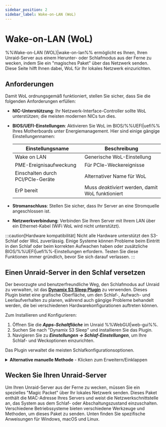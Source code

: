 ```yaml
---
sidebar_position: 2
sidebar_label: Wake-on-LAN (WoL)
---
```



# Wake-on-LAN (WoL)

%%Wake-on-LAN (WOL)|wake-on-lan%% ermöglicht es Ihnen, Ihren Unraid-Server aus einem Herunter- oder Schlafmodus aus der Ferne zu wecken, indem Sie ein "magisches Paket" über das Netzwerk senden. Diese Seite hilft Ihnen dabei, WoL für Ihr lokales Netzwerk einzurichten.

## Anforderungen

Damit WoL ordnungsgemäß funktioniert, stellen Sie sicher, dass Sie die folgenden Anforderungen erfüllen:

- **NIC-Unterstützung**: Ihr Netzwerk-Interface-Controller sollte WoL unterstützen; die meisten modernen NICs tun dies.

- **BIOS/UEFI-Einstellungen**: Aktivieren Sie WoL im BIOS/%%UEFI|uefi%% Ihres Motherboards unter Energiemanagement. Hier sind einige gängige Einstellungennamen:

  | Einstellungsname                  | Beschreibung                                      |
  | --------------------------------- | ------------------------------------------------- |
  | Wake on LAN                       | Generische WoL-Einstellung                        |
  | PME-Ereignisaufweckung            | Für PCIe-Weckereignisse                           |
  | Einschalten durch PCI/PCIe-Geräte | Alternativer Name für WoL                         |
  | ErP bereit                        | Muss *deaktiviert* werden, damit WoL funktioniert |

- **Stromanschluss**: Stellen Sie sicher, dass Ihr Server an eine Stromquelle angeschlossen ist.

- **Netzwerkverbindung**: Verbinden Sie Ihren Server mit Ihrem LAN über ein Ethernet-Kabel (WiFi WoL wird nicht unterstützt).

:::caution[Hardware kompatibilität]
Nicht alle Hardware unterstützt den S3-Schlaf oder WoL zuverlässig. Einige Systeme können Probleme beim Eintritt in den Schlaf oder beim korrekten Aufwachen haben oder zusätzliche BIOS/%%UEFI|uefi%%-Einstellungen erfordern. Testen Sie diese Funktionen immer gründlich, bevor Sie sich darauf verlassen.
:::

## Einen Unraid-Server in den Schlaf versetzen

Der bevorzugte und benutzerfreundliche Weg, den Schlafmodus auf Unraid zu verwalten, ist das [**Dynamix S3 Sleep Plugin**](https://unraid.net/community/apps/c/plugins/p3?srsltid=AfmBOorpfP2Psw_bCorklf-QVCUHvADYGsdbsAH-4CldU4V2hWgoO-09#r:~:text=%3E%3E-,Dynamix%20S3%20Sleep,-Dynamix%20Repository) zu verwenden. Dieses Plugin bietet eine grafische Oberfläche, um den Schlaf-, Aufwach- und Leerlaufverhalten zu planen, während auch gängige Probleme behandelt werden, die bei verschiedenen Hardwarekonfigurationen auftreten können.

Zum Installieren und Konfigurieren:

1. Öffnen Sie die ***Apps-Schaltfläche*** im Unraid %%WebGUI|web-gui%%.
2. Suchen Sie nach "Dynamix S3 Sleep" und installieren Sie das Plugin.
3. Navigieren Sie zu ***Einstellungen → Schlaf-Einstellungen***, um Ihre Schlaf- und Weckoptionen einzurichten.

Das Plugin verwaltet die meisten Schlafkonfigurationsoptionen.

<details>
  <summary><strong>Alternative manuelle Methode</strong> - Klicken zum Erweitern/Einklappen</summary>

  Wenn Sie mehr Kontrolle möchten oder eine erweiterte Anpassung benötigen, können Sie Schlaf- und WoL-Einstellungen über die Befehlszeile konfigurieren. Diese Methode wird für fortgeschrittene Benutzer empfohlen.

  So konfigurieren Sie den Schlafmodus manuell:

  1. Verbinden Sie sich mit Ihrem Server über das %%WebGUI|web-gui%% Terminal oder [%%SSH|ssh%%](../../system-administration/advanced-tools/command-line-interface.mdx#accessing-the-terminal).

  2. Identifizieren Sie Ihr primäres Netzwerk-Interface (normalerweise `eth0`) durch Ausführen des folgenden Befehls:

     ```
     ifconfig
     ```

     Notieren Sie die MAC-Adresse (beschriftet als `ether`).

  3. Aktivieren Sie WoL auf dem Interface mit diesem Befehl:

     ```
     ethtool -s eth0 wol g
     ```

  4. Setzen Sie den Server in den Schlafmodus mit diesem Befehl:

     ```
     echo -n mem > /sys/power/state
     ```

  :::caution[Beständigkeit]
  Manuell konfigurierte WoL-Einstellungen sind **standardmäßig nicht beständig** über Neustarts hinweg. Um sie dauerhaft zu machen:

  1. Erstellen Sie eine `go`-Datei auf Ihrem Flash-Laufwerk unter `/boot/config/go`.

  2. Fügen Sie diese Zeile hinzu:

  ```
  /sbin/ethtool -s eth0 wol g
  ```
  :::
</details>

## Wecken Sie Ihren Unraid-Server

Um Ihren Unraid-Server aus der Ferne zu wecken, müssen Sie ein spezielles "Magic Packet" über Ihr lokales Netzwerk senden. Dieses Paket enthält die MAC-Adresse Ihres Servers und weist die Netzwerkschnittstelle an, das System aus dem Schlaf- oder Abschaltungszustand einzuschalten. Verschiedene Betriebssysteme bieten verschiedene Werkzeuge und Methoden, um dieses Paket zu senden. Unten finden Sie spezifische Anweisungen für Windows, macOS und Linux.

<Tabs>
  <TabItem value="Windows" label="Windows">
    <WakeOnLanWindows />
  </TabItem>

  <TabItem value="macOS" label="macOS">
    <WakeOnLanMacos />
  </TabItem>

  <TabItem value="Linux" label="Linux">
    <WakeOnLanLinux />
  </TabItem>
</Tabs>
